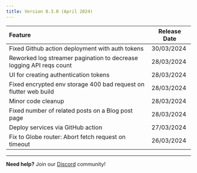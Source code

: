 ```yaml
---
title: Version 0.3.0 (April 2024)
---
```


| Feature                                                             | Release Date |
| :------------------------------------------------------------------ | ------------ |
| Fixed Github action deployment with auth tokens                     | 30/03/2024   |
| Reworked log streamer pagination to decrease logging API reqs count | 28/03/2024   |
| UI for creating authentication tokens                               | 28/03/2024   |
| Fixed encrypted env storage 400 bad request on flutter web build    | 28/03/2024   |
| Minor code cleanup                                                  | 28/03/2024   |
| Fixed number of related posts on a Blog post page                   | 28/03/2024   |
| Deploy services via GitHub action                                   | 27/03/2024   |
| Fix to Globe router: Abort fetch request on timeout                 | 26/03/2024   |

---

**Need help?** Join our [Discord](https://invertase.link/globe-discord) community!
